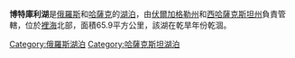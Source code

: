 '''博特庫利湖'''是[[俄羅斯|俄羅斯]]和[[哈薩克|哈薩克]]的[[湖泊|湖泊]]，由[[伏爾加格勒州|伏爾加格勒州]]和[[西哈薩克斯坦州|西哈薩克斯坦州]]負責管轄，位於[[裡海|裡海]]北部，面積65.9平方公里，該湖在乾旱年份乾涸。

{{Russia-geo-stub}}
{{Kazakhstan-stub}}

[[Category:俄羅斯湖泊|Category:俄羅斯湖泊]]
[[Category:哈薩克斯坦湖泊|Category:哈薩克斯坦湖泊]]